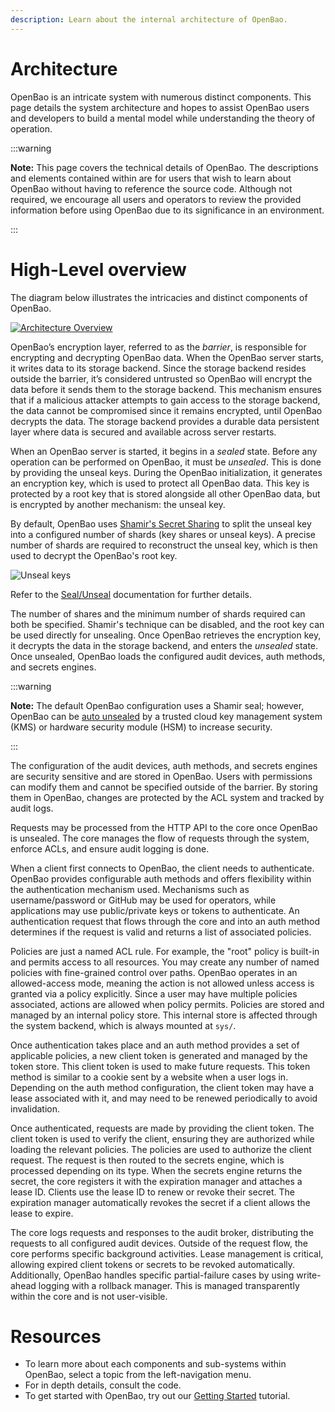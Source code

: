 ```yaml
---
description: Learn about the internal architecture of OpenBao.
---
```


# Architecture

OpenBao is an intricate system with numerous distinct components. This page details the system architecture and hopes to assist OpenBao users and developers to build a mental model while understanding the theory of operation.

:::warning

**Note:** This page covers the technical details of OpenBao. The descriptions and elements contained within are for users that wish to learn about OpenBao without having to reference the source code. Although not required, we encourage all users and operators to review the provided information before using OpenBao due to its significance in an environment.

:::

# High-Level overview

The diagram below illustrates the intricacies and distinct components of OpenBao.

[![Architecture Overview](/img/layers.png)](/img/layers.png)

OpenBao’s encryption layer, referred to as the _barrier_, is responsible for encrypting and decrypting OpenBao data. When the OpenBao server starts, it writes data to its storage backend. Since the storage backend resides outside the barrier, it’s considered untrusted so OpenBao will encrypt the data before it sends them to the storage backend. This mechanism ensures that if a malicious attacker attempts to gain access to the storage backend, the data cannot be compromised since it remains encrypted, until OpenBao decrypts the data. The storage backend provides a durable data persistent layer where data is secured and available across server restarts.

When an OpenBao server is started, it begins in a _sealed_ state. Before any
operation can be performed on OpenBao, it must be _unsealed_. This is done by
providing the unseal keys. During the OpenBao initialization, it generates an
encryption key, which is used to protect all OpenBao data. This key is protected by
a root key that is stored alongside all other OpenBao data, but is encrypted by another mechanism: the unseal key.

By default, OpenBao uses [Shamir's Secret
Sharing](https://en.wikipedia.org/wiki/Shamir%27s_Secret_Sharing) to split the
unseal key into a configured number of shards (key shares or unseal
keys). A precise number of shards are required to reconstruct the unseal key,
which is then used to decrypt the OpenBao's root key.

![Unseal keys](/img/vault-shamir-seal.png)

Refer to the [Seal/Unseal](/docs/concepts/seal#seal-unseal) documentation for
further details.

The number of shares and the minimum number of shards required can both be specified.
Shamir's technique can be disabled, and the root key can be used directly for
unsealing. Once OpenBao retrieves the encryption key, it decrypts the
data in the storage backend, and enters the _unsealed_ state. Once unsealed,
OpenBao loads the configured audit devices, auth methods, and secrets
engines.

:::warning

**Note:** The default OpenBao configuration uses a Shamir seal; however, OpenBao can be [auto
unsealed](/docs/concepts/seal#auto-unseal) by a trusted cloud key management
system (KMS) or hardware security module (HSM) to increase security.

:::

The configuration of the audit devices, auth methods, and secrets engines are security sensitive and are stored in OpenBao. Users with permissions can modify them and cannot be specified outside of the barrier. By storing them in OpenBao, changes are protected by the ACL system and tracked by audit logs.

Requests may be processed from the HTTP API to the core once OpenBao is unsealed.
The core manages the flow of requests through the system,
enforce ACLs, and ensure audit logging is done.

When a client first connects to OpenBao, the client needs to authenticate. OpenBao provides
configurable auth methods and offers flexibility within the authentication mechanism
used. Mechanisms such as username/password or GitHub may be
used for operators, while applications may use public/private keys or tokens to
authenticate. An authentication request that flows through the core and into an auth
method determines if the request is valid and returns a list of
associated policies.

Policies are just a named ACL rule. For example, the "root" policy is built-in
and permits access to all resources. You may create any number of named policies
with fine-grained control over paths. OpenBao operates in an allowed-access mode, meaning the action is not allowed unless access is granted via a policy explicitly. Since a user may have multiple policies associated, actions are allowed when policy permits. Policies are stored and managed by an internal
policy store. This internal store is affected through the system backend,
which is always mounted at `sys/`.

Once authentication takes place and an auth method provides a set of applicable
policies, a new client token is generated and managed by the token store. This
client token is used to make future requests.
This token method is similar to a cookie sent by a website when a user logs in. Depending on the auth method configuration, the client
token may have a lease associated with it, and may need to be renewed periodically to avoid invalidation.

Once authenticated, requests are made by providing the client token. The client token is
used to verify the client, ensuring they are authorized while loading the relevant policies. The
policies are used to authorize the client request. The request is then routed to the secrets engine, which is processed depending on its type. When the secrets engine returns the secret, the core registers it with the expiration manager and attaches a lease ID.  Clients use the lease ID to renew or revoke their
secret. The expiration manager automatically revokes the secret if a client allows the lease to expire.

The core logs requests and responses to the audit broker, distributing the requests to all configured audit devices. Outside of the request
flow, the core performs specific background activities. Lease management is critical, allowing expired client tokens or secrets to be revoked automatically. Additionally, OpenBao handles specific partial-failure cases by using write-ahead logging with a rollback manager. This is managed transparently within the core and is not user-visible.

# Resources

- To learn more about each components and sub-systems within OpenBao, select a topic from the left-navigation menu.
- For in depth details, consult the code.
- To get started with OpenBao, try out our [Getting Started](/tutorials/getting-started) tutorial.
